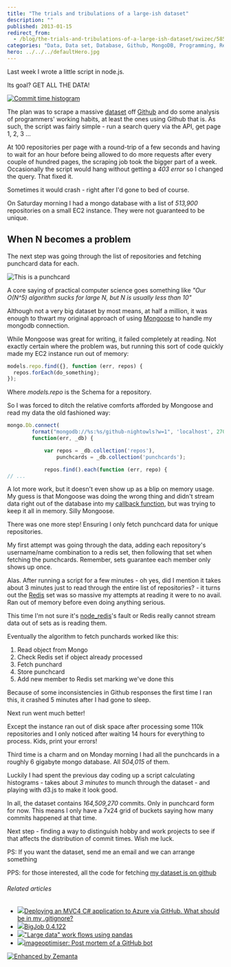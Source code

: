 ```yaml
---
title: "The trials and tribulations of a large-ish dataset"
description: ""
published: 2013-01-15
redirect_from:
  - /blog/the-trials-and-tribulations-of-a-large-ish-dataset/swizec/5852
categories: "Data, Data set, Database, Github, MongoDB, Programming, Redis, Uncategorized"
hero: ../../../defaultHero.jpg
---
```


Last week I wrote a little script in node.js.

Its goal? GET ALL THE DATA!

[![Commit time histogram](https://swizec.com/blog/wp-content/uploads/2013/01/commit-histogram.png "Commit time histogram")](http://nightowls.swizec.com/histogram/hours)

The plan was to scrape a massive [dataset](http://en.wikipedia.org/wiki/Data_set "Data set") off [Github](http://github.com "GitHub") and do some analysis of programmers' working habits, at least the ones using Github that is. As such, the script was fairly simple - run a search query via the API, get page 1, 2, 3 ...

At 100 repositories per page with a round-trip of a few seconds and having to wait for an hour before being allowed to do more requests after every couple of hundred pages, the scraping job took the bigger part of a week. Occasionally the script would hang without getting a _403 error_ so I changed the query. That fixed it.

Sometimes it would crash - right after I'd gone to bed of course.

On Saturday morning I had a mongo database with a list of _513,900_ repositories on a small EC2 instance. They were not guaranteed to be unique.

## When N becomes a problem

The next step was going through the list of repositories and fetching punchcard data for each.

![This is a punchcard](https://swizec.com/blog/wp-content/uploads/2013/01/swizec-punchcard.png "This is a punchcard")

A core saying of practical computer science goes something like _"Our O(N^5) algorithm sucks for large N, but N is usually less than 10"_

Although not a very big dataset by most means, at half a million, it was enough to thwart my original approach of using [Mongoose](http://mongoosejs.com/) to handle my mongodb connection.

While Mongoose was great for writing, it failed completely at reading. Not exactly certain where the problem was, but running this sort of code quickly made my EC2 instance run out of memory:

```javascript
models.repo.find({}, function (err, repos) {
  repos.forEach(do_something);
});
```

Where _models.repo_ is the Schema for a repository.

So I was forced to ditch the relative comforts afforded by Mongoose and read my data the old fashioned way:

```javascript
mongo.Db.connect(
        format("mongodb://%s:%s/github-nightowls?w=1", 'localhost', 27017),
        function(err, _db) {

            var repos = _db.collection('repos'),
                punchcards = _db.collection('punchcards');

            repos.find().each(function (err, repo) {
// ...
```

A lot more work, but it doesn't even show up as a blip on memory usage. My guess is that Mongoose was doing the wrong thing and didn't stream data right out of the database into my [callback function](http://en.wikipedia.org/wiki/Callback_%28computer_programming%29 "Callback (computer programming)"), but was trying to keep it all in memory. Silly Mongoose.

There was one more step! Ensuring I only fetch punchcard data for unique repositories.

My first attempt was going through the data, adding each repository's username/name combination to a redis set, then following that set when fetching the punchcards. Remember, sets guarantee each member only shows up once.

Alas. After running a script for a few minutes - oh yes, did I mention it takes about 3 minutes just to read through the entire list of repositories? - it turns out the [Redis](http://redis.io/ "Redis (data store)") set was so massive my attempts at reading it were to no avail. Ran out of memory before even doing anything serious.

This time I'm not sure it's [node_redis](https://github.com/mranney/node_redis)'s fault or Redis really cannot stream data out of sets as is reading them.

Eventually the algorithm to fetch punchards worked like this:

1.  Read object from Mongo
2.  Check Redis set if object already processed
3.  Fetch punchard
4.  Store punchcard
5.  Add new member to Redis set marking we've done this

Because of some inconsistencies in Github responses the first time I ran this, it crashed 5 minutes after I had gone to sleep.

Next run went much better!

Except the instance ran out of disk space after processing some 110k repositories and I only noticed after waiting 14 hours for everything to process. Kids, print your errors!

Third time is a charm and on Monday morning I had all the punchcards in a roughly 6 gigabyte mongo database. All _504,015_ of them.

Luckily I had spent the previous day coding up a script calculating histograms - takes about _3 minutes_ to munch through the dataset - and playing with d3.js to make it look good.

In all, the dataset contains _164,509,270_ commits. Only in punchcard form for now. This means I only have a 7x24 grid of buckets saying how many commits happened at that time.

Next step - finding a way to distinguish hobby and work projects to see if that affects the distribution of commit times. Wish me luck.

PS: If you want the dataset, send me an email and we can arrange something

PPS: for those interested, all the code for fetching [my dataset is on github](https://github.com/Swizec/github-nightowls)

###### Related articles

- [![](https://i.zemanta.com/noimg_110_80_80.jpg)](http://stackoverflow.com/questions/14164108/deploying-an-mvc4-c-sharp-application-to-azure-via-github-what-should-be-in-my)[Deploying an MVC4 C# application to Azure via GitHub. What should be in my .gitignore?](http://stackoverflow.com/questions/14164108/deploying-an-mvc4-c-sharp-application-to-azure-via-github-what-should-be-in-my)
- [![](https://i.zemanta.com/138108576_80_80.jpg)](http://pypi.python.org/pypi/BigJob/0.4.122)[BigJob 0.4.122](http://pypi.python.org/pypi/BigJob/0.4.122)
- [![](https://i.zemanta.com/noimg_96_80_80.jpg)](http://stackoverflow.com/questions/14262433/large-data-work-flows-using-pandas)["Large data" work flows using pandas](http://stackoverflow.com/questions/14262433/large-data-work-flows-using-pandas)
- [![](https://i.zemanta.com/134901638_80_80.jpg)](http://port3000.co.uk/imageoptimiser-post-mortem-of-a-github-bot)[imageoptimiser: Post mortem of a GitHub bot](http://port3000.co.uk/imageoptimiser-post-mortem-of-a-github-bot)

[![Enhanced by Zemanta](https://img.zemanta.com/zemified_e.png?x-id=b124a913-ba09-45d1-84c3-ff52995f95e1)](http://www.zemanta.com/?px "Enhanced by Zemanta")
